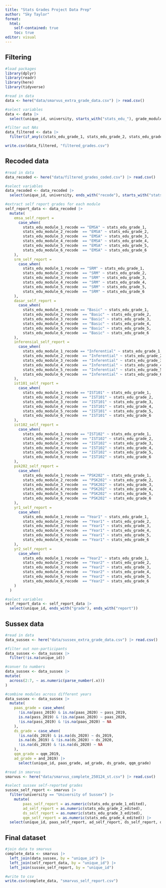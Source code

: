 ```yaml
---
title: "Stats Grades Project Data Prep"
author: "Sky Taylor"
format: 
  html:
    self-contained: true
    toc: true
editor: visual
---
```


## Filtering

```r
#load packages
library(dplyr)
library(readr)
library(here)
library(tidyverse)

#read in data
data <- here("data/smarvus_extra_grade_data.csv") |> read.csv()
```

```r
#select variables
data <- data |> 
  select(unique_id, university, starts_with("stats_edu_"), grade_module_name, emsa_grade, srm_grade, dasar_grade, inferensial_grade, ist101_grade, ist102_grade, psk202_grade, rs2_grade, rs4_grade, ams_grade, yr1_grade, stats_mcq1_L2, stats_mcq2_L2, yr2_grade)

#filter out NAs
data_filtered <- data |> 
  filter(if_any(c(stats_edu_grade_1, stats_edu_grade_2, stats_edu_grade_3, stats_edu_grade_4, stats_edu_grade_5, stats_edu_grade_6), ~ !is.na(.)) & if_any(c(emsa_grade, srm_grade, dasar_grade, inferensial_grade, ist101_grade, ist102_grade, psk202_grade, rs2_grade, rs4_grade, ams_grade, yr1_grade, stats_mcq1_L2, stats_mcq2_L2, yr2_grade), ~ !is.na(.)))
```

```r
write.csv(data_filtered, "filtered_grades.csv")
```

## Recoded data

```r
#read in data
data_recoded <- here("data/filtered_grades_coded.csv") |> read.csv()

#select variables
data_recoded <- data_recoded |> 
  select(unique_id, university, ends_with("recode"), starts_with("stats_edu_grade"), emsa_grade, srm_grade, dasar_grade, inferensial_grade, ist101_grade, ist102_grade, psk202_grade, yr1_grade, yr2_grade)
```

```r
#extract self report grades for each module
self_report_data <- data_recoded |> 
  mutate(
    emsa_self_report =
      case_when(
        stats_edu_module_1_recode == "EMSA" ~ stats_edu_grade_1,
        stats_edu_module_2_recode  == "EMSA" ~ stats_edu_grade_2,
        stats_edu_module_3_recode  == "EMSA" ~ stats_edu_grade_3,
        stats_edu_module_4_recode  == "EMSA" ~ stats_edu_grade_4,
        stats_edu_module_5_recode  == "EMSA" ~ stats_edu_grade_5,
        stats_edu_module_6_recode  == "EMSA" ~ stats_edu_grade_6
    ),
    srm_self_report =
      case_when(
        stats_edu_module_1_recode == "SRM" ~ stats_edu_grade_1,
        stats_edu_module_2_recode  == "SRM" ~ stats_edu_grade_2,
        stats_edu_module_3_recode  == "SRM" ~ stats_edu_grade_3,
        stats_edu_module_4_recode  == "SRM" ~ stats_edu_grade_4,
        stats_edu_module_5_recode  == "SRM" ~ stats_edu_grade_5,
        stats_edu_module_6_recode  == "SRM" ~ stats_edu_grade_6
    ),      
    dasar_self_report =
      case_when(
        stats_edu_module_1_recode == "Basic" ~ stats_edu_grade_1,
        stats_edu_module_2_recode  == "Basic" ~ stats_edu_grade_2,
        stats_edu_module_3_recode  == "Basic" ~ stats_edu_grade_3,
        stats_edu_module_4_recode  == "Basic" ~ stats_edu_grade_4,
        stats_edu_module_5_recode  == "Basic" ~ stats_edu_grade_5,
        stats_edu_module_6_recode  == "Basic" ~ stats_edu_grade_6
    ),
    inferensial_self_report =
      case_when(
        stats_edu_module_1_recode == "Inferential" ~ stats_edu_grade_1,
        stats_edu_module_2_recode  == "Inferential" ~ stats_edu_grade_2,
        stats_edu_module_3_recode  == "Inferential" ~ stats_edu_grade_3,
        stats_edu_module_4_recode  == "Inferential" ~ stats_edu_grade_4,
        stats_edu_module_5_recode  == "Inferential" ~ stats_edu_grade_5,
        stats_edu_module_6_recode  == "Inferential" ~ stats_edu_grade_6
    ),
    ist101_self_report =
      case_when(
        stats_edu_module_1_recode == "IST101" ~ stats_edu_grade_1,
        stats_edu_module_2_recode  == "IST101" ~ stats_edu_grade_2,
        stats_edu_module_3_recode  == "IST101" ~ stats_edu_grade_3,
        stats_edu_module_4_recode  == "IST101" ~ stats_edu_grade_4,
        stats_edu_module_5_recode  == "IST101" ~ stats_edu_grade_5,
        stats_edu_module_6_recode  == "IST101" ~ stats_edu_grade_6
    ),
    ist102_self_report =
      case_when(
        stats_edu_module_1_recode == "IST102" ~ stats_edu_grade_1,
        stats_edu_module_2_recode  == "IST102" ~ stats_edu_grade_2,
        stats_edu_module_3_recode  == "IST102" ~ stats_edu_grade_3,
        stats_edu_module_4_recode  == "IST102" ~ stats_edu_grade_4,
        stats_edu_module_5_recode  == "IST102" ~ stats_edu_grade_5,
        stats_edu_module_6_recode  == "IST102" ~ stats_edu_grade_6
    ),
    psk202_self_report =
      case_when(
        stats_edu_module_1_recode == "PSK202" ~ stats_edu_grade_1,
        stats_edu_module_2_recode  == "PSK202" ~ stats_edu_grade_2,
        stats_edu_module_3_recode  == "PSK202" ~ stats_edu_grade_3,
        stats_edu_module_4_recode  == "PSK202" ~ stats_edu_grade_4,
        stats_edu_module_5_recode  == "PSK202" ~ stats_edu_grade_5,
        stats_edu_module_6_recode  == "PSK202" ~ stats_edu_grade_6
    ),
    yr1_self_report =
      case_when(
        stats_edu_module_1_recode == "Year1" ~ stats_edu_grade_1,
        stats_edu_module_2_recode  == "Year1" ~ stats_edu_grade_2,
        stats_edu_module_3_recode  == "Year1" ~ stats_edu_grade_3,
        stats_edu_module_4_recode  == "Year1" ~ stats_edu_grade_4,
        stats_edu_module_5_recode  == "Year1" ~ stats_edu_grade_5,
        stats_edu_module_6_recode  == "Year1" ~ stats_edu_grade_6
    ),
    yr2_self_report =
      case_when(
        stats_edu_module_1_recode == "Year2" ~ stats_edu_grade_1,
        stats_edu_module_2_recode  == "Year2" ~ stats_edu_grade_2,
        stats_edu_module_3_recode  == "Year2" ~ stats_edu_grade_3,
        stats_edu_module_4_recode  == "Year2" ~ stats_edu_grade_4,
        stats_edu_module_5_recode  == "Year2" ~ stats_edu_grade_5,
        stats_edu_module_6_recode  == "Year2" ~ stats_edu_grade_6
    )
  )

#select variables
self_report_data <- self_report_data |> 
  select(unique_id, ends_with("grade"), ends_with("report"))
```

## Sussex data

```r
#read in data
data_sussex <- here("data/sussex_extra_grade_data.csv") |> read.csv()

#filter out non-participants
data_sussex <- data_sussex |> 
  filter(!is.na(unique_id))

#conver to numbers
data_sussex <- data_sussex |> 
mutate(
  across(2:7, ~ as.numeric(parse_number(.x)))
)

#combine modules across different years
data_sussex <- data_sussex |> 
  mutate( 
    paas_grade = case_when(
      !is.na(pass_2019) & is.na(paas_2020) ~ pass_2019,
      is.na(pass_2019) & !is.na(paas_2020) ~ paas_2020,
      !is.na(pass_2019) & !is.na(paas_2020) ~ NA
    ),
    ds_grade = case_when(
      !is.na(ds_2019) & is.na(ds_2020) ~ ds_2019,
      is.na(ds_2019) & !is.na(ds_2020) ~ ds_2020,
      !is.na(ds_2019) & !is.na(ds_2020) ~ NA
    ),
    qqm_grade = qqm_2019,
    ad_grade = and_2019) |> 
      select(unique_id, paas_grade, ad_grade, ds_grade, qqm_grade) 
```

```r
#read in smarvus
smarvus <- here("data/smarvus_complete_250124_st.csv") |> read.csv()

#select sussex self-reported grades
sussex_self_report <- smarvus |> 
  filter(university == "University of Sussex") |> 
    mutate(
        paas_self_report = as.numeric(stats_edu_grade_1_edited),
        ad_self_report = as.numeric(stats_edu_grade_2_edited),
        ds_self_report = as.numeric(stats_edu_grade_3_edited),
        qqm_self_report = as.numeric(stats_edu_grade_4_edited)) |> 
  select(unique_id, paas_self_report, ad_self_report, ds_self_report, qqm_self_report)
```

## Final dataset

```r
#join data to smarvus
complete_data <- smarvus |> 
  left_join(data_sussex, by = "unique_id") |> 
  left_join(self_report_data, by = "unique_id") |> 
  left_join(sussex_self_report, by = "unique_id")

#write to csv
write.csv(complete_data, "smarvus_self_report.csv")
```
